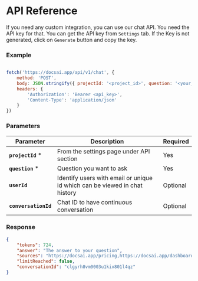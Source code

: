 # API Reference

If you need any custom integration, you can use our chat API. You need the API key for that. You can get the API key from `Settings` tab. If the Key is not generated, click on `Generate` button and copy the key.

### Example
```js copy

fetch('https://docsai.app/api/v1/chat', {
    method: 'POST',
    body: JSON.stringify({ projectId: '<project_id>', question: '<your_question>' }),
    headers: {
        'Authorization': 'Bearer <api_key>',
        'Content-Type': 'application/json'
    }
})
```

### Parameters
| Parameter |  Description| Required |
| --- | --- | --- |
| **`projectId`** * | From the settings page under API section | Yes|
| **`question`** * | Question you want to ask | Yes|
| **`userId`** | Identify users with email or unique id which can be viewed in chat history  | Optional |
| **`conversationId`** | Chat ID to have continuous conversation | Optional |

### Response
```json
{
    "tokens": 724,
    "answer": "The answer to your question",
    "sources": "https://docsai.app/pricing,https://docsai.app/dashboard,https://docsai.app",
    "limitReached": false,
    "conversationId": "clgyrh8vm0003u1kix801l4qz"
}
```
